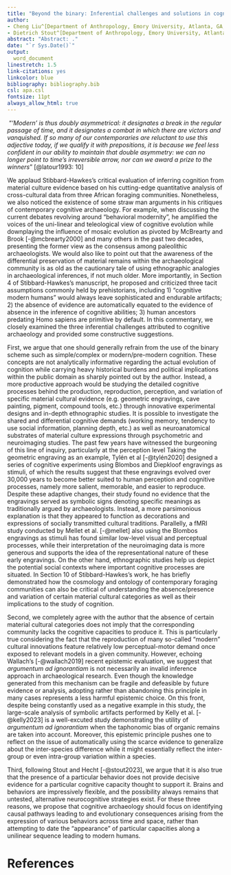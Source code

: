 ```yaml
---
title: "Beyond the binary: Inferential challenges and solutions in cognitive archaeology"
author: 
- Cheng Liu^[Department of Anthropology, Emory University, Atlanta, GA, USA; cheng.liu@emory.edu]
- Dietrich Stout^[Department of Anthropology, Emory University, Atlanta, GA, USA; dwstout@emory.edu]
abstract: "Abstract: ."
date: "`r Sys.Date()`"
output:
  word_document
linestretch: 1.5
link-citations: yes
linkcolor: blue
bibliography: bibliography.bib
csl: apa.csl
fontsize: 11pt
always_allow_html: true
---
```


```{=tex}
\leftskip1cm\relax
\rightskip1cm\relax
```
|  "*'Modern' is thus doubly asymmetrical: it designates a break in the regular passage of time, and it designates a combat in which there are victors and vanquished. If so many of our contemporaries are reluctant to use this adjective today, if we qualify it with prepositions, it is because we feel less confident in our ability to maintain that double asymmetry: we can no longer point to time's irreversible arrow, nor can we award a prize to the winners*" [@latour1993: 10]

```{=tex}
\leftskip0cm\relax
\rightskip0cm\relax
```
We applaud Stibbard-Hawkes's critical evaluation of inferring cognition from material culture evidence based on his cutting-edge quantitative analysis of cross-cultural data from three African foraging communities. Nonetheless, we also noticed the existence of some straw man arguments in his critiques of contemporary cognitive archaeology. For example, when discussing the current debates revolving around "behavioral modernity", he amplified the voices of the uni-linear and teleological view of cognitive evolution while downplaying the influence of mosaic evolution as pivoted by McBrearty and Brook [-@mcbrearty2000] and many others in the past two decades, presenting the former view as the consensus among paleolithic archaeologists. We would also like to point out that the awareness of the differential preservation of material remains within the archaeological community is as old as the cautionary tale of using ethnographic analogies in archaeological inferences, if not much older. More importantly, in Section 4 of Stibbard-Hawkes’s manuscript, he proposed and criticized three tacit assumptions commonly held by prehistorians, including 1) “cognitive modern humans” would always leave sophisticated and endurable artifacts; 2) the absence of evidence are automatically equated to the evidence of absence in the inference of cognitive abilities; 3) human ancestors predating Homo sapiens are primitive by default. In this commentary, we closely examined the three inferential challenges attributed to cognitive archaeology and provided some constructive suggestions.

First, we argue that one should generally refrain from the use of the binary scheme such as simple/complex or modern/pre-modern cognition. These concepts are not analytically informative regarding the actual evolution of cognition while carrying heavy historical burdens and political implications within the public domain as sharply pointed out by the author. Instead, a more productive approach would be studying the detailed cognitive processes behind the production, reproduction, perception, and variation of specific material cultural evidence (e.g. geometric engravings, cave painting, pigment, compound tools, etc.) through innovative experimental designs and in-depth ethnographic studies. It is possible to investigate the shared and differential cognitive demands (working memory, tendency to use social information, planning depth, etc.) as well as neuroanatomical substrates of material culture expressions through psychometric and neuroimaging studies. The past few years have witnessed the burgeoning of this line of inquiry, particularly at the perception level Taking the geometric engraving as an example, Tylén et al [-@tylén2020] designed a series of cognitive experiments using Blombos and Diepkloof engravings as stimuli, of which the results suggest that these engravings evolved over 30,000 years to become better suited to human perception and cognitive processes, namely more salient, memorable, and easier to reproduce. Despite these adaptive changes, their study found no evidence that the engravings served as symbolic signs denoting specific meanings as traditionally argued by archaeologists. Instead, a more parsimonious explanation is that they appeared to function as decorations and expressions of socially transmitted cultural traditions. Parallelly, a fMRI study conducted by Mellet et al. [-@mellet] also using the Blombos engravings as stimuli has found similar low-level visual and perceptual processes, while their interpretation of the neuroimaging data is more generous and supports the idea of the representational nature of these early engravings. On the other hand, ethnographic studies help us depict the potential social contexts where important cognitive processes are situated. In Section 10 of Stibbard-Hawkes's work, he has briefly demonstrated how the cosmology and ontology of contemporary foraging communities can also be critical of understanding the absence/presence and variation of certain material cultural categories as well as their implications to the study of cognition.

Second, we completely agree with the author that the absence of certain material cultural categories does not imply that the corresponding community lacks the cognitive capacities to produce it. This is particularly true considering the fact that the reproduction of many so-called "modern" cultural innovations feature relatively low perceptual-motor demand once exposed to relevant models in a given community. However, echoing Wallach’s [-@wallach2019] recent epistemic evaluation, we suggest that *argumentum ad ignorantiam* is not necessarily an invalid inference approach in archaeological research. Even though the knowledge generated from this mechanism can be fragile and defeasible by future evidence or analysis, adopting rather than abandoning this principle in many cases represents a less harmful epistemic choice. On this front, despite being constantly used as a negative example in this study, the large-scale analysis of symbolic artifacts performed by Kelly et al. [-@kelly2023] is a well-excuted study demonstrating the utility of *argumentum ad ignorantiam* when the taphonomic bias of organic remains are taken into account. Moreover, this epistemic principle pushes one to reflect on the issue of automatically using the scarce evidence to generalize about the inter-species difference while it might essentially reflect the inter-group or even intra-group variation within a species.

Third, following Stout and Hecht [-@stout2023], we argue that it is also true that the presence of a particular behavior does not provide decisive evidence for a particular cognitive capacity thought to support it. Brains and behaviors are impressively flexible, and the possibility always remains that untested, alternative neurocognitive strategies exist. For these three reasons, we propose that cognitive archaeology should focus on identifying causal pathways leading to and evolutionary consequences arising from the expression of various behaviors across time and space, rather than attempting to date the “appearance” of particular capacities along a unilinear sequence leading to modern humans.

# References
